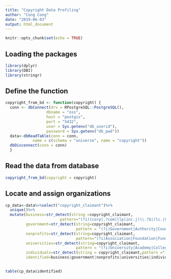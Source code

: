 ```yaml
---
title: "Copyright Data Profiling"
author: "Cong Cong"
date: "2019-06-03"
output: html_document
---
```


```r
knitr::opts_chunk$set(echo = TRUE)
```

## Loading the packages
```r
library(dplyr)
library(DBI)
library(stringr)
```

## Define the function 
```r
copyright_from_bd <- function(copyright) {
  conn <- dbConnect(drv = RPostgreSQL::PostgreSQL(),
                  dbname = "oss",
                  host = "postgis",
                  port = "5432",
                  user = Sys.getenv("db_userid"),
                  password = Sys.getenv("db_pwd"))
  data<-dbReadTable(conn = conn,
            name = c(schema = "universe", name = "copyright"))
  dbDisconnect(conn = conn)
  }
```

## Read the data from database
```r
copyright_from_bd(copyright = copyright)
```

## Locate and assign organizations
```r
cp_data<-data%>%select("copyright_claimant")%>%
  unique()%>%
  mutate(business=str_detect(string =copyright_claimant,
                        pattern="(?i)(corp|.?com|llp|inc.j)\\.?$|(lc.|Group|Entertainment|Computing|Software)$|Service.*|Consulting|Consultants|Business|Laboratories|Technologies|Technology|Bank|Corporation|Company|Studios|Solutions|inc.|l\\.?l\\.?c.?|ltd.|employer"),
         government=str_detect(string=copyright_claimant,
                               pattern = "(?i)Government|Authority|Council|Department|Commission|Office|County"),
         nonprofits=str_detect(string=copyright_claimant,
                               pattern="(?i)Association|Foundation|Fund|Board of Realtors|Assoc.|Society|Societies|Organization"),
         universities=str_detect(string=copyright_claimant,
                               pattern = "(?i)University|Academy|College|School|Institute|Research"),
         individuals=str_detect(string = copyright_claimant,pattern ="(?i), \\d{4}-$"),
         identified=business|government|nonprofits|universities|individuals)
  
```

 
```r
table(cp_data$identified)
```
